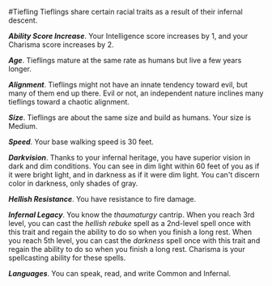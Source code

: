 #Tiefling
Tieflings share certain racial traits as a result of their infernal descent.

***Ability Score Increase***. Your Intelligence score increases by 1, and your Charisma score increases by 2.

***Age***. Tieflings mature at the same rate as humans but live a few years longer.

***Alignment***. Tieflings might not have an innate tendency toward evil, but many of them end up there. Evil or not, an independent nature inclines many tieflings toward a chaotic alignment.

***Size***. Tieflings are about the same size and build as humans. Your size is Medium.

***Speed***. Your base walking speed is 30 feet.

***Darkvision***. Thanks to your infernal heritage, you have superior vision in dark and dim conditions. You can see in dim light within 60 feet of you as if it were bright light, and in darkness as if it were dim light. You can't discern color in darkness, only shades of gray.

***Hellish Resistance***. You have resistance to fire damage.

***Infernal Legacy***. You know the *thaumaturgy* cantrip. When you reach 3rd level, you can cast the *hellish rebuke* spell as a 2nd-level spell once with this trait and regain the ability to do so when you finish a long rest. When you reach 5th level, you can cast the *darkness* spell once with this trait and regain the ability to do so when you finish a long rest. Charisma is your spellcasting ability for these spells.

***Languages***. You can speak, read, and write Common and Infernal.